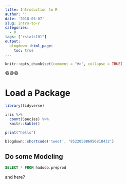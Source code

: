 ```yaml
---
title: Introduction to R
author: ''
date: '2018-03-07'
slug: intro-to-r
categories:
  - R
tags: ["rstats101"]
output:
  blogdown::html_page:
    toc: true
---
```


```r
knitr::opts_chunk$set(comment = "#>", collapse = TRUE)
```

😄😄😄

# Load a Package
```r
library(tidyverse)

iris %>% 
  count(Species) %>% 
  knitr::kable()
```

```r
print("hello")
```


```r
blogdown::shortcode('tweet', '852205086956818432')
```

## Do some Modeling
```sql
SELECT * FROM hadoop.preprod
```


and here?
